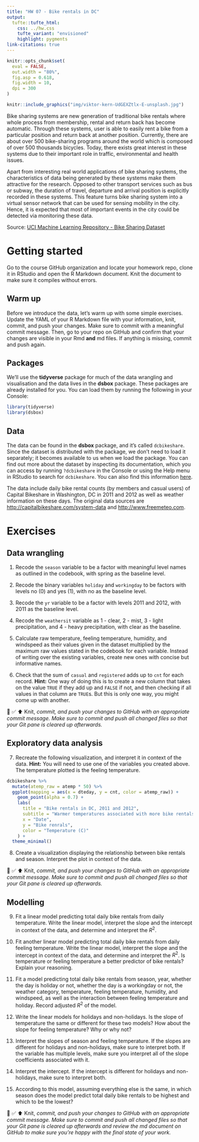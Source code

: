 ```yaml
---
title: "HW 07 - Bike rentals in DC"
output: 
  tufte::tufte_html:
    css: ../hw.css
    tufte_variant: "envisioned"
    highlight: pygments
link-citations: true
---
```


```r
knitr::opts_chunk$set(
  eval = FALSE,
  out.width = "80%",
  fig.asp = 0.618,
  fig.width = 10,
  dpi = 300
)
```

```r
knitr::include_graphics("img/viktor-kern-UdGEXZtlx-E-unsplash.jpg")
```

Bike sharing systems are new generation of traditional bike rentals where whole process from membership, rental and return back has become automatic.
Through these systems, user is able to easily rent a bike from a particular position and return back at another position.
Currently, there are about over 500 bike-sharing programs around the world which is composed of over 500 thousands bicycles.
Today, there exists great interest in these systems due to their important role in traffic, environmental and health issues.

Apart from interesting real world applications of bike sharing systems, the characteristics of data being generated by these systems make them attractive for the research.
Opposed to other transport services such as bus or subway, the duration of travel, departure and arrival position is explicitly recorded in these systems.
This feature turns bike sharing system into a virtual sensor network that can be used for sensing mobility in the city.
Hence, it is expected that most of important events in the city could be detected via monitoring these data.

Source: [UCI Machine Learning Repository - Bike Sharing Dataset](http://archive.ics.uci.edu/ml/datasets/Bike+Sharing+Dataset)

# Getting started

Go to the course GitHub organization and locate your homework repo, clone it in RStudio and open the R Markdown document.
Knit the document to make sure it compiles without errors.

## Warm up

Before we introduce the data, let's warm up with some simple exercises.
Update the YAML of your R Markdown file with your information, knit, commit, and push your changes.
Make sure to commit with a meaningful commit message.
Then, go to your repo on GitHub and confirm that your changes are visible in your Rmd **and** md files.
If anything is missing, commit and push again.

## Packages

We'll use the **tidyverse** package for much of the data wrangling and visualisation and the data lives in the **dsbox** package.
These packages are already installed for you.
You can load them by running the following in your Console:

```r
library(tidyverse)
library(dsbox)
```

## Data

The data can be found in the **dsbox** package, and it's called `dcbikeshare`.
Since the dataset is distributed with the package, we don't need to load it separately; it becomes available to us when we load the package.
You can find out more about the dataset by inspecting its documentation, which you can access by running `?dcbikeshare` in the Console or using the Help menu in RStudio to search for `dcbikeshare`.
You can also find this information [here](https://rstudio-education.github.io/dsbox/reference/dcbikeshare.html).

The data include daily bike rental counts (by members and casual users) of Capital Bikeshare in Washington, DC in 2011 and 2012 as well as weather information on these days.
The original data sources are <http://capitalbikeshare.com/system-data> and <http://www.freemeteo.com>.

# Exercises

## Data wrangling

1.  Recode the `season` variable to be a factor with meaningful level names as outlined in the codebook, with spring as the baseline level.

2.  Recode the binary variables `holiday` and `workingday` to be factors with levels no (0) and yes (1), with no as the baseline level.

3.  Recode the `yr` variable to be a factor with levels 2011 and 2012, with 2011 as the baseline level.

4.  Recode the `weathersit` variable as 1 - clear, 2 - mist, 3 - light precipitation, and 4 - heavy precipitation, with clear as the baseline.

5.  Calculate raw temperature, feeling temperature, humidity, and windspeed as their values given in the dataset multiplied by the maximum raw values stated in the codebook for each variable.
    Instead of writing over the existing variables, create new ones with concise but informative names.

6.  Check that the sum of `casual` and `registered` adds up to `cnt` for each record.
    **Hint:** One way of doing this is to create a new column that takes on the value `TRUE` if they add up and `FALSE` if not, and then checking if all values in that column are `TRUE`s.
    But this is only one way, you might come up with another.

🧶 ✅ ⬆️ Knit, *commit, and push your changes to GitHub with an appropriate commit message. Make sure to commit and push all changed files so that your Git pane is cleared up afterwards.*

## Exploratory data analysis

7.  Recreate the following visualization, and interpret it in context of the data. **Hint:** You will need to use one of the variables you created above. The temperature plotted is the feeling temperature.

```r
dcbikeshare %>%
  mutate(atemp_raw = atemp * 50) %>%
  ggplot(mapping = aes(x = dteday, y = cnt, color = atemp_raw)) +
    geom_point(alpha = 0.7) +
    labs(
      title = "Bike rentals in DC, 2011 and 2012",
      subtitle = "Warmer temperatures associated with more bike rentals",
      x = "Date",
      y = "Bike renrals",
      color = "Temperature (C)"
    ) +
  theme_minimal()
```

8.  Create a visualization displaying the relationship between bike rentals and season. Interpret the plot in context of the data.

🧶 ✅ ⬆️ Knit, *commit, and push your changes to GitHub with an appropriate commit message. Make sure to commit and push all changed files so that your Git pane is cleared up afterwards.*

## Modelling

9.  Fit a linear model predicting total daily bike rentals from daily temperature.
    Write the linear model, interpret the slope and the intercept in context of the data, and determine and interpret the $R^2$.

10. Fit another linear model predicting total daily bike rentals from daily feeling temperature.
    Write the linear model, interpret the slope and the intercept in context of the data, and determine and interpret the $R^2$.
    Is temperature or feeling temperature a better predictor of bike rentals?
    Explain your reasoning.

11. Fit a model predicting total daily bike rentals from season, year, whether the day is holiday or not, whether the day is a workingday or not, the weather category, temperature, feeling temperature, humidity, and windspeed, as well as the interaction between feeling temperature and holiday.
    Record adjusted $R^2$ of the model.

12. Write the linear models for holidays and non-holidays.
    Is the slope of temperature the same or different for these two models?
    How about the slope for feeling temperature?
    Why or why not?

13. Interpret the slopes of season and feeling temperature.
    If the slopes are different for holidays and non-holidays, make sure to interpret both.
    If the variable has multiple levels, make sure you interpret all of the slope coefficients associated with it.

14. Interpret the intercept.
    If the intercept is different for holidays and non-holidays, make sure to interpret both.

15. According to this model, assuming everything else is the same, in which season does the model predict total daily bike rentals to be highest and which to be the lowest?

🧶 ✅ ⬆️ Knit, *commit, and push your changes to GitHub with an appropriate commit message. Make sure to commit and push all changed files so that your Git pane is cleared up afterwards and review the md document on GitHub to make sure you're happy with the final state of your work.*
